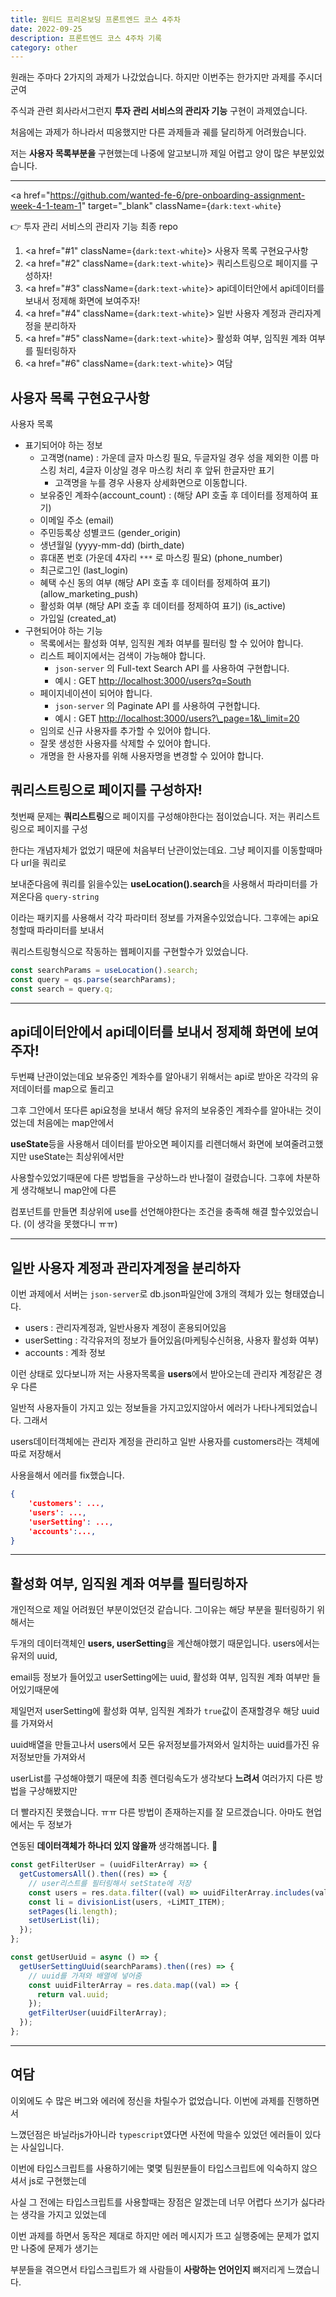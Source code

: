 ---
title: 원티드 프리온보딩 프론트엔드 코스 4주차
date: 2022-09-25
description: 프론트엔드 코스 4주차 기록
category: other
---

원래는 주마다 2가지의 과제가 나갔었습니다. 하지만 이번주는 한가지만 과제를 주시더군여

주식과 관련 회사라서그런지 <b>투자 관리 서비스의 관리자 기능</b> 구현이 과제였습니다.

처음에는 과제가 하나라서 띠옹했지만 다른 과제들과 궤를 달리하게 어려웠습니다.

저는 <b>사용자 목록부분을</b> 구현했는데 나중에 알고보니까 제일 어렵고 양이 많은 부분있었습니다.

---

<a
  href="https://github.com/wanted-fe-6/pre-onboarding-assignment-week-4-1-team-1"
  target="_blank"
  className={`dark:text-white`}
>
  👉 투자 관리 서비스의 관리자 기능 최종 repo
</a>

1. <a href="#1" className={`dark:text-white`}>
     사용자 목록 구현요구사항
   </a>
2. <a href="#2" className={`dark:text-white`}>
     쿼리스트링으로 페이지를 구성하자!
   </a>
3. <a href="#3" className={`dark:text-white`}>
     api데이터안에서 api데이터를 보내서 정제해 화면에 보여주자!
   </a>
4. <a href="#4" className={`dark:text-white`}>
     일반 사용자 계정과 관리자계정을 분리하자
   </a>
5. <a href="#5" className={`dark:text-white`}>
     활성화 여부, 임직원 계좌 여부를 필터링하자
   </a>
6. <a href="#6" className={`dark:text-white`}>
     여담
   </a>

<h2 id="1" className={`dark:text-white`}>
  사용자 목록 구현요구사항
</h2>

사용자 목록

- 표기되어야 하는 정보
  - 고객명(name) : 가운데 글자 마스킹 필요, 두글자일 경우 성을 제외한 이름 마스킹 처리, 4글자 이상일 경우 마스킹 처리 후 앞뒤 한글자만 표기
    - 고객명을 누를 경우 사용자 상세화면으로 이동합니다.
  - 보유중인 계좌수(account_count) : (해당 API 호출 후 데이터를 정제하여 표기)
  - 이메일 주소 (email)
  - 주민등록상 성별코드 (gender_origin)
  - 생년월일 (yyyy-mm-dd) (birth_date)
  - 휴대폰 번호 (가운데 4자리 `***` 로 마스킹 필요) (phone_number)
  - 최근로그인 (last_login)
  - 혜택 수신 동의 여부 (해당 API 호출 후 데이터를 정제하여 표기) (allow_marketing_push)
  - 활성화 여부 (해당 API 호출 후 데이터를 정제하여 표기) (is_active)
  - 가입일 (created_at)
- 구현되어야 하는 기능
  - 목록에서는 활성화 여부, 임직원 계좌 여부를 필터링 할 수 있어야 합니다.
  - 리스트 페이지에서는 검색이 가능해야 합니다.
    - `json-server` 의 Full-text Search API 를 사용하여 구현합니다.
    - 예시 : GET [http://localhost:3000/users?q=South](http://localhost:3000/users?q=South)
  - 페이지네이션이 되어야 합니다.
    - `json-server` 의 Paginate API 를 사용하여 구현합니다.
    - 예시 : GET [http://localhost:3000/users?\\\_page=1&\\\_limit=20](http://localhost:3000/users?%5C%5C_page=1&%5C%5C_limit=20)
  - 임의로 신규 사용자를 추가할 수 있어야 합니다.
  - 잘못 생성한 사용자를 삭제할 수 있어야 합니다.
  - 개명을 한 사용자를 위해 사용자명을 변경할 수 있어야 합니다.

<h2 id="2" className={`dark:text-white`}>
  쿼리스트링으로 페이지를 구성하자!
</h2>

첫번째 문제는 <b>쿼리스트링</b>으로 페이지를 구성해야한다는 점이었습니다. 저는 퀴리스트링으로 페이지를 구성

한다는 개념자체가 없었기 때문에 처음부터 난관이었는데요. 그냥 페이지를 이동할때마다 url을 쿼리로

보내준다음에 쿼리를 읽을수있는 <b>useLocation().search</b>을 사용해서 파라미터를 가져온다음 `query-string`

이라는 패키지를 사용해서 각각 파라미터 정보를 가져올수있었습니다. 그후에는 api요청할때 파라미터를 보내서

쿼리스트링형식으로 작동하는 웹페이지를 구현할수가 있었습니다.

```js showLineNumbers
const searchParams = useLocation().search;
const query = qs.parse(searchParams);
const search = query.q;
```

---

<h2 id="3" className={`dark:text-white`}>
  api데이터안에서 api데이터를 보내서 정제해 화면에 보여주자!
</h2>

두번쨰 난관이었는데요 보유중인 계좌수를 알아내기 위해서는 api로 받아온 각각의 유저데이터를 map으로 돌리고

그후 그안에서 또다른 api요청을 보내서 해당 유저의 보유중인 계좌수를 알아내는 것이었는데 처음에는 map안에서

<b>useState</b>등을 사용해서 데이터를 받아오면 페이지를 리렌더해서 화면에
보여줄려고했지만 useState는 최상위에서만

사용할수있었기때문에 다른 방법들을 구상하느라 반나절이 걸렸습니다. 그후에 차분하게 생각해보니 map안에 다른

컴포넌트를 만들면 최상위에 use를 선언해야한다는 조건을 충족해 해결 할수있었습니다. (이 생각을 못했다니 ㅠㅠ)

---

<h2 id="4" className={`dark:text-white`}>
  일반 사용자 계정과 관리자계정을 분리하자
</h2>

이번 과제에서 서버는 `json-server`로 db.json파일안에 3개의 객체가 있는 형태였습니다.

- users : 관리자계정과, 일반사용자 계정이 혼용되어있음
- userSetting : 각각유저의 정보가 들어있음(마케팅수신허용, 사용자 활성화 여부)
- accounts : 계좌 정보

이런 상태로 있다보니까 저는 사용자목록을 <b>users</b>에서 받아오는데 관리자 계정같은 경우 다른

일반적 사용자들이 가지고 있는 정보들을 가지고있지않아서 에러가 나타나게되었습니다. 그래서

users데이터객체에는 관리자 계정을 관리하고 일반 사용자를 customers라는 객체에 따로 저장해서

사용을해서 에러를 fix했습니다.

```js:db.json showLineNumbers
{
    'customers': ...,
    'users': ...,
    'userSetting': ...,
    'accounts':...,
}
```

---

<h2 id="5" className={`dark:text-white`}>
  활성화 여부, 임직원 계좌 여부를 필터링하자
</h2>

개인적으로 제일 어려웠던 부분이었던것 같습니다. 그이유는 해당 부분을 필터링하기 위해서는

두개의 데이터객체인 <b>users, userSetting</b>을 계산해야했기 때문입니다. users에서는 유저의 uuid,

email등 정보가 들어있고 userSetting에는 uuid, 활성화 여부, 임직원 계좌 여부만 들어있기때문에

제일먼저 userSetting에 활성화 여부, 임직원 계좌가 `true`값이 존재할경우 해당 uuid를 가져와서

uuid배열을 만들고나서 users에서 모든 유저정보를가져와서 일치하는 uuid를가진 유저정보만들 가져와서

userList를 구성해야했기 때문에 최종 렌더링속도가 생각보다 <b>느려서</b> 여러가지 다른 방법을 구상해봤지만

더 빨라지진 못했습니다. ㅠㅠ 다른 방법이 존재하는지를 잘 모르겠습니다. 아마도 현업에서는 두 정보가

연동된 <b>데이터객체가 하나더 있지 않을까</b> 생각해봅니다. 🤔

```js showLineNumbers
const getFilterUser = (uuidFilterArray) => {
  getCustomersAll().then((res) => {
    // user리스트를 필터링해서 setState에 저장
    const users = res.data.filter((val) => uuidFilterArray.includes(val.uuid));
    const li = divisionList(users, +LiMIT_ITEM);
    setPages(li.length);
    setUserList(li);
  });
};

const getUserUuid = async () => {
  getUserSettingUuid(searchParams).then((res) => {
    // uuid를 가져와 배열에 넣어줌
    const uuidFilterArray = res.data.map((val) => {
      return val.uuid;
    });
    getFilterUser(uuidFilterArray);
  });
};
```

---

<h2 id="6" className={`dark:text-white`}>
  여담
</h2>

이외에도 수 많은 버그와 에러에 정신을 차릴수가 없었습니다. 이번에 과제를 진행하면서

느꼈던점은 바닐라js가아니라 `typescript`였다면 사전에 막을수 있었던 에러들이 있다는 사실입니다.

이번에 타입스크립트를 사용하기에는 몇몇 팀원분들이 타입스크립트에 익숙하지 않으셔서 js로 구현했는데

사실 그 전에는 타입스크립트를 사용할때는 장점은 알겠는데 너무 어렵다 쓰기가 싫다라는 생각을 가지고 있었는데

이번 과제를 하면서 동작은 제대로 하지만 에러 메시지가 뜨고 실행중에는 문제가 없지만 나중에 문제가 생기는

부분들을 겪으면서 타입스크립트가 왜 사람들이 <b>사랑하는 언어인지</b> 뼈저리게 느꼈습니다.
